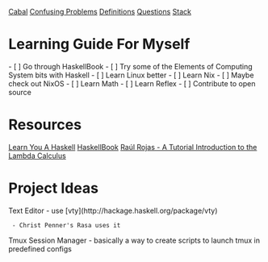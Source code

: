 [[Cabal]]
[[Confusing Problems]]
[[Definitions]]
[[Questions]]
[[Stack]]

= Learning Guide For Myself =
- [ ] Go through HaskellBook
- [ ] Try some of the Elements of Computing System bits with Haskell
- [ ] Learn Linux better
- [ ] Learn Nix
- [ ] Maybe check out NixOS
- [ ] Learn Math
- [ ] Learn Reflex
- [ ] Contribute to open source

= Resources =
[[Learn You A Haskell]]
[[HaskellBook]]
[[Raúl Rojas - A Tutorial Introduction to the Lambda Calculus]]

= Project Ideas =
Text Editor
- use [vty](http://hackage.haskell.org/package/vty)
  - Christ Penner's Rasa uses it
Tmux Session Manager
- basically a way to create scripts to launch tmux in predefined configs

